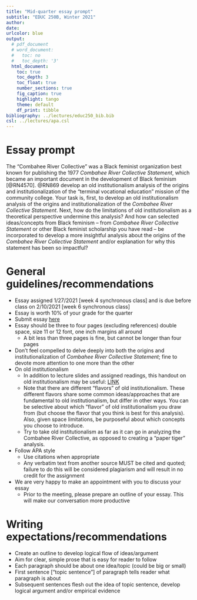 ```yaml
---
title: "Mid-quarter essay prompt"
subtitle: "EDUC 250B, Winter 2021"
author: 
date: 
urlcolor: blue
output: 
  # pdf_document
  # word_document:
  #   toc: no
  #   toc_depth: '3'
  html_document:
    toc: true
    toc_depth: 3
    toc_float: true
    number_sections: true
    fig_caption: true
    highlight: tango
    theme: default
    df_print: tibble
bibliography: ../lectures/educ250_bib.bib
csl: ../lectures/apa.csl
---
```


# Essay prompt

<!-- your comment 
The "Combahee River Collective" published the 1977 _Combahee River Collective Statement_, which became an important document in the development of Black feminism. 

-->

The "Combahee River Collective" was a Black feminist organization best known for publishing the 1977 _Combahee River Collective Statement_, which became an important document in the development of Black feminism [@RN4570]. @RN869 develop an old institutionalism analysis of the origins and institutionalization of the "terminal vocational education" mission of the community college. Your task is, first, to develop an old institutionalism analysis of the origins and institutionalization of the _Combahee River Collective Statement_. Next, how do the limitations of old institutionalism as a theoretical perspective undermine this analysis? And how can selected ideas/concepts from Black feminism -- from _Combahee River Collective Statement_ or other Black feminist scholarship you have read -- be incorporated to develop a more insightful analysis about the origins of the  _Combahee River Collective Statement_ and/or explanation for why this statement has been so impactful?


# General guidelines/recommendations

- Essay assigned 1/27/2021 [week 4 synchronous class] and is due before class on 2/10/2021 [week 6 synchronous class]
- Essay is worth 10% of your grade for the quarter
- Submit essay [here](https://www.dropbox.com/request/Ea4MWcYgHdbXUtrwDBYd)
- Essay should be three to four pages (excluding references) double space, size 11 or 12 font, one inch margins all around
  - A bit less than three pages is fine, but cannot be longer than four pages
- Don't feel compelled to delve deeply into both the origins and institutionalization of _Combahee River Collective Statement_; fine to devote more attention to one more than the other
- On old institutionalism
  - In addition to lecture slides and assigned readings, this handout on old institutionalism may be useful: [LINK](https://anyone-can-cook.github.io/orgs_class/lectures/old_institutionalism2/old_institutionalism_overview.html)
  - Note that there are different “flavors” of old institutionalism. These different flavors share some common ideas/approaches that are fundamental to old institutionalism, but differ in other ways. You can be selective about which “flavor” of old institutionalism you draw from (but choose the flavor that you think is best for this analysis). Also, given space limitations, be purposeful about which concepts you choose to introduce.
  - Try to take old institutionalism as far as it can go in analyzing the Combahee River Collective, as opposed to creating a "paper tiger" analysis.
- Follow APA style
  - Use citations when appropriate
  -	Any verbatim text from another source MUST be cited and quoted; failure to do this will be considered plagiarism and will result in no credit for the assignment
- We are very happy to make an appointment with you to discuss your essay
  - Prior to the meeting, please prepare an outline of your essay. This will make our conversation more productive

# Writing expectations/recommendations

- Create an outline to develop logical flow of ideas/argument
- Aim for clear, simple prose that is easy for reader to follow
- Each paragraph should be about one idea/topic (could be big or small)
- First sentence [“topic sentence”] of paragraph tells reader what paragraph is
about
- Subsequent sentences flesh out the idea of topic sentence, develop logical
argument and/or empirical evidence


